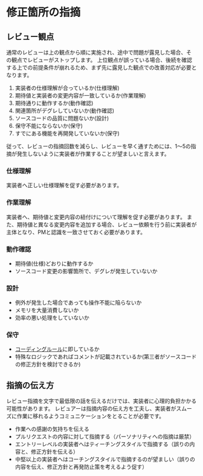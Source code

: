 # 修正箇所の指摘

## レビュー観点

通常のレビューは上の観点から順に実施され、途中で問題が露見した場合、その観点でレビューがストップします。
上位観点が誤っている場合、後続を確認する上での前提条件が崩れるため、まず先に露見した観点での改善対応が必要となります。

1. 実装者の仕様理解が合っているか(仕様理解)
2. 期待値と実装者の変更内容が一致しているか(作業理解)
3. 期待通りに動作するか(動作確認)
4. 関連箇所がデグレしていないか(動作確認)
5. ソースコードの品質に問題ないか(設計)
6. 保守不能にならないか(保守)
7. すでにある機能を再開発していないか(保守)

従って、レビューの指摘回数を減らし、レビューを早く通すためには、1〜5の指摘が発生しないように実装者が作業することが望ましいと言えます。

### 仕様理解

実装者へ正しい仕様理解を促す必要があります。

### 作業理解

実装者へ、期待値と変更内容の紐付けについて理解を促す必要があります。
また、期待値と異なる変更内容を追加する場合、レビュー依頼を行う前に実装者が主体となり、PMと認識を一致させておく必要があります。

### 動作確認

- 期待値(仕様)どおりに動作するか
- ソースコード変更の影響箇所で、デグレが発生していないか

### 設計

- 例外が発生した場合であっても操作不能に陥らないか
- メモリを大量消費しないか
- 効率の悪い処理をしていないか

### 保守

- [コーディングルール](https://wiki.pentagon.tokyo/books/flutter/page/67c6a)に即しているか
- 特殊なロジックであればコメントが記載されているか(第三者がソースコードの修正方針を検討できるか)

## 指摘の伝え方

レビュー指摘を文字で最低限の話を伝えるだけでは、実装者に心理的負担かかる可能性があります。
レビュアーは指摘内容の伝え方を工夫し、実装者がスムーズに作業に移れるようコミュニケーションをとることが必要です。

- 作業への感謝の気持ちを伝える
- プルリクエストの内容に対して指摘する（パーソナリティへの指摘は厳禁）
- エントリーレベルの実装者へはティーチングスタイルで指摘する（誤りの内容と、修正方針を伝える）
- 中堅以上の実装者へはコーチングスタイルで指摘するのが望ましい（誤りの内容を伝え、修正方針と再発防止策を考えるよう促す）
